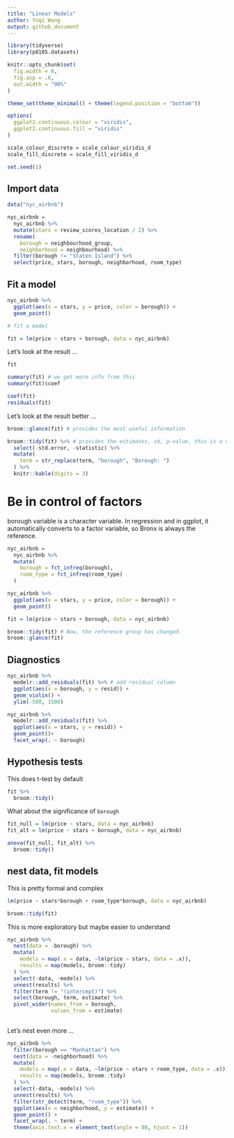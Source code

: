 ```yaml
---
title: "Linear Models"
author: Yuqi Wang
output: github_document
---
```


```r
library(tidyverse)
library(p8105.datasets)

knitr::opts_chunk$set(
  fig.width = 6,
  fig.asp = .6,
  out.width = "90%"
)

theme_set(theme_minimal() + theme(legend.position = "bottom"))

options(
  ggplot2.continuous.colour = "viridis",
  ggplot2.continuous.fill = "viridis"
)

scale_colour_discrete = scale_colour_viridis_d
scale_fill_discrete = scale_fill_viridis_d

set.seed(1)
```

## Import data
```r
data("nyc_airbnb")

nyc_airbnb = 
  nyc_airbnb %>% 
  mutate(stars = review_scores_location / 2) %>% 
  rename(
    borough = neighbourhood_group,
    neighborhood = neighbourhood) %>% 
  filter(borough != "Staten Island") %>% 
  select(price, stars, borough, neighborhood, room_type)
```

## Fit a model
```r
nyc_airbnb %>% 
  ggplot(aes(x = stars, y = price, color = borough)) +
  geom_point()

# fit a model

fit = lm(price ~ stars + borough, data = nyc_airbnb)
```


Let's look at the result ...
```r
fit

summary(fit) # we get more info from this
summary(fit)$coef

coef(fit)
residuals(fit)
```

Let's look at the result better ...
```r
broom::glance(fit) # provides the most useful information

broom::tidy(fit) %>% # provides the estimates, sd, p-value, this is a dataframe
  select(-std.error, -statistic) %>% 
  mutate(
    term = str_replace(term, "borough", "Borough: ")
  ) %>% 
  knitr::kable(digits = 3)
```


# Be in control of factors

borough variable is a character variable. In regression and in ggplot, it automatically converts to a factor variable, so Bronx is always the reference.

```r
nyc_airbnb =
  nyc_airbnb %>% 
  mutate(
    borough = fct_infreq(borough),
    room_type = fct_infreq(room_type)
  )

nyc_airbnb %>% 
  ggplot(aes(x = stars, y = price, color = borough)) +
  geom_point()

fit = lm(price ~ stars + borough, data = nyc_airbnb)

broom::tidy(fit) # Now, the reference group has changed.
broom::glance(fit)
```

## Diagnostics

```r
nyc_airbnb %>% 
  modelr::add_residuals(fit) %>% # add residual column
  ggplot(aes(x = borough, y = resid)) +
  geom_violin() +
  ylim(-500, 1500)

nyc_airbnb %>% 
  modelr::add_residuals(fit) %>% 
  ggplot(aes(x = stars, y = resid)) +
  geom_point()+
  facet_wrap(. ~ borough)
```

## Hypothesis tests

This does t-test by default
```r
fit %>% 
  broom::tidy()
```

What about the significance of `borough`

```r
fit_null = lm(price ~ stars, data = nyc_airbnb)
fit_alt = lm(price ~ stars + borough, data = nyc_airbnb)

anova(fit_null, fit_alt) %>% 
  broom::tidy()
```

## nest data, fit models


This is pretty formal and complex
```r
lm(price ~ stars*borough + room_type*borough, data = nyc_airbnb)

broom::tidy(fit)
```

This is more exploratory but maybe easier to understand

```r
nyc_airbnb %>% 
  nest(data = -borough) %>% 
  mutate(
    models = map(.x = data, ~lm(price ~ stars, data = .x)), 
    results = map(models, broom::tidy)
  ) %>% 
  select(-data, -models) %>% 
  unnest(results) %>% 
  filter(term != "(intercept)") %>% 
  select(borough, term, estimate) %>% 
  pivot_wider(names_from = borough,
              values_from = estimate)
  
```

Let's nest even more ...
```r
nyc_airbnb %>% 
  filter(borough == "Manhattan") %>% 
  nest(data = -neighborhood) %>% 
  mutate(
    models = map(.x = data, ~lm(price ~ stars + room_type, data = .x)), 
    results = map(models, broom::tidy)
  ) %>% 
  select(-data, -models) %>% 
  unnest(results) %>% 
  filter(str_detect(term, "room_type")) %>% 
  ggplot(aes(x = neighborhood, y = estimate)) +
  geom_point() +
  facet_wrap(. ~ term) + 
  theme(axis.text.x = element_text(angle = 80, hjust = 1))
  
```




